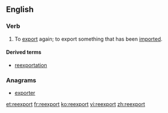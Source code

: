 ==English==

===Verb===
{{en-verb|reexport|ed}}
# To [[export]] again; to export something that has been [[import]]ed.

====Derived terms====
* [[reexportation]]

===Anagrams===
* [[exporter#English|exporter]]

[[et:reexport]]
[[fr:reexport]]
[[ko:reexport]]
[[vi:reexport]]
[[zh:reexport]]
